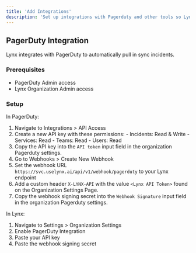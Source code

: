 ```yaml
---
title: 'Add Integrations'
description: 'Set up integrations with Pagerduty and other tools so Lynx can plug into your workflows.'
---
```


## PagerDuty Integration
Lynx integrates with PagerDuty to automatically pull in sync incidents.

### Prerequisites
- PagerDuty Admin access
- Lynx Organization Admin access

### Setup

In PagerDuty:
  1. Navigate to Integrations > API Access
  2. Create a new API key with these permissions:
    - Incidents: Read & Write
    - Services: Read
    - Teams: Read
    - Users: Read
  3. Copy the API key into the `API token` input field in the organization Pagerduty settings.
  4. Go to Webhooks > Create New Webhook
  5. Set the webhook URL `https://svc.uselynx.ai/api/v1/webhook/pagerduty` to your Lynx endpoint
  6. Add a custom header `X-LYNX-API` with the value `<Lynx API Token>` found on the Organization Settings Page.
  7. Copy the webhook signing secret into the `Webhook Signature` input field in the organization Pagerduty settings.

In Lynx:
  1. Navigate to Settings > Organization Settings
  2. Enable PagerDuty Integration
  3. Paste your API key
  4. Paste the webhook signing secret
